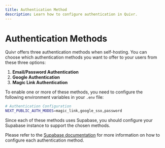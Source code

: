 ```yaml
---
title: Authentication Method
description: Learn how to configure authentication in Quivr.
---
```



# Authentication Methods

Quivr offers three authentication methods when self-hosting. You can choose which authentication methods you want to offer to your users from these three options:

1. **Email/Password Authentication**
2. **Google Authentication**
3. **Magic Link Authentication**

To enable one or more of these methods, you need to configure the following environment variables in your `.env` file:

```bash
# Authentication Configuration
NEXT_PUBLIC_AUTH_MODES=magic_link,google_sso,password
```
Since each of these methods uses Supabase, you should configure your Supabase instance to support the chosen methods.

Please refer to the [Supabase documentation](https://supabase.com/docs/guides/auth) for more information on how to configure each authentication method.

